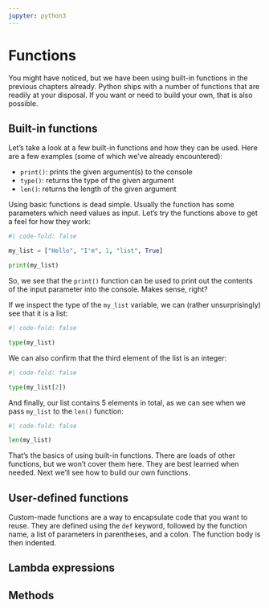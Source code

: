 ```yaml
---
jupyter: python3
---
```


# Functions

You might have noticed, but we have been using built-in functions in the previous chapters already. Python ships with a number of functions that are readily at your disposal. If you want or need to build your own, that is also possible. 

## Built-in functions

Let's take a look at a few built-in functions and how they can be used. Here are a few examples (some of which we've already encountered):

- `print()`: prints the given argument(s) to the console
- `type()`: returns the type of the given argument
- `len()`: returns the length of the given argument

Using basic functions is dead simple. Usually the function has some parameters which need values as input. Let's try the functions above to get a feel for how they work:

```python
#| code-fold: false

my_list = ["Hello", "I'm", 1, "list", True]

print(my_list)
```

So, we see that the `print()` function can be used to print out the contents of the input parameter into the console. Makes sense, right?

If we inspect the type of the `my_list` variable, we can (rather unsurprisingly) see that it is a list:

```python
#| code-fold: false

type(my_list)
```

We can also confirm that the third element of the list is an integer:

```python
#| code-fold: false

type(my_list[2])
```

And finally, our list contains 5 elements in total, as we can see when we pass `my_list` to the `len()` function:

```python
#| code-fold: false

len(my_list)
```

That's the basics of using built-in functions. There are loads of other functions, but we won't cover them here. They are best learned when needed. Next we'll see how to build our own functions.

## User-defined functions

Custom-made functions are a way to encapsulate code that you want to reuse. They are defined using the `def` keyword, followed by the function name, a list of parameters in parentheses, and a colon. The function body is then indented.

## Lambda expressions

## Methods
